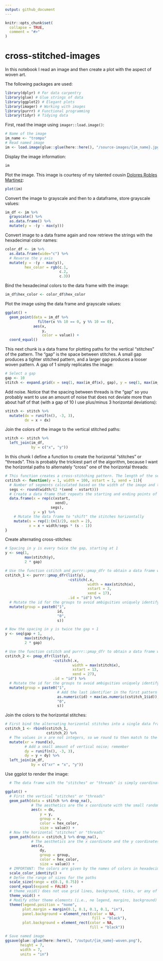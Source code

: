 ```yaml
---
output: github_document
---
```


<!-- README.md is generated from README.Rmd. Please edit that file -->

```r
knitr::opts_chunk$set(
  collapse = TRUE,
  comment = "#>"
)
```

# cross-stitched-images

<!-- badges: start -->
<!-- badges: end -->

In this notebook I read an image and then create a plot with the aspect of woven art. 

The following packages are used:
```r
library(dplyr) # For data carpentry
library(glue) # Glue strings of data
library(ggplot2) # Elegant plots
library(imager) # Working with images
library(purrr) # Functional programming
library(tidyr) # Tidying data
```

First, read the image using `imager::load.image()`:
```r
# Name of the image
im_name <- "trompo"
# Read named image
im <- load.image(glue::glue(here::here(), "/source-images/{im_name}.jpg"))
```

Display the image information:
```r
im
```

Plot the image. This image is courtesy of my talented cousin [Dolores Robles Martinez](https://www.instagram.com/doloresrobles_m/?hl=en):
```r
plot(im)
```

Convert the image to grayscale and then to a dataframe, store grayscale values:
```r
im_df <- im %>%
  grayscale() %>% 
  as.data.frame() %>%
  mutate(y = -(y - max(y)))
```

Convert image to a data frame again and now retrieve the strings with the hexadecimal color names:
```r
color_df <- im %>%
  as.data.frame(wide="c") %>% 
  # Reverse the y axis
  mutate(y = -(y - max(y)),
         hex_color = rgb(c.1,
                         c.2,
                         c.3))
```

Bind the hexadecimal colors to the data frame with the image:
```r
im_df$hex_color <- color_df$hex_color
```

Plot the image using the data frame and grayscale values:
```r
ggplot() + 
  geom_point(data = im_df %>%
               filter(x %% 10 == 0, y %% 10 == 0),
             aes(x,
                 y,
                 color = value)) + 
  coord_equal()
```

This next chunk is a data frame for plotting paths for the vertical "stitches" of the pattern. The "gap" is the space between stitches. A small gap produces a tighter stitched pattern, and a larger gap produces a looser woven pattern. A gap of 1 simply replicates the image:
```r
# Select a gap
gap <- 10
stitch <- expand.grid(x = seq(1, max(im_df$x), gap), y = seq(1, max(im_df$y), gap))
```

Add noise. Notice that the spacing between threads is the "gap" so you probably want to use an amount of noise that does not deviate more than about half of that (with a gap of 10 I use plus/minus 3 horizontal deviations):
```r
stitch <- stitch %>%
  mutate(dx = runif(n(), -3, 3),
         dx = x + dx)
```

Join the colors of the image to the vertical stitched paths:
```r
stitch <- stitch %>%
  left_join(im_df,
            by = c("x", "y"))
```

In this chunk I define a function to create the horizontal "stitches" or "threads". This is probably the trickiest part of the algorithm, because I want the horizontal paths to alternately "cross" one of the horizontal threads:
```r
# This function creates a cross-stitching pattern. The length of the segments is xend - xstart. The "width" is the horizontal width of the image. The stitches are positioned at "y" on the vertical axis. The default values are for stitches 10 units long, in a thread that is 100 units long, and positioned at y = 1 
cstitch <- function(y = 1, width = 100, xstart = 1, xend = 11){
  # Number of segments calculated based on the width of the image and the length of the stitches
  segs <- round(width/(2 *(xend - xstart)))
  # Create a data frame that repeats the starting and ending points of the segments in x and the y coordinate
  data.frame(x = rep(c(xstart, 
                       xend),
                     segs),
             y = y) %>%
    # Mutate the data frame to "shift" the stitches horizontally
    mutate(s = rep(1:(n()/2), each = 2),
           x = x + width/segs * (s - 1))
}
```

Create alternating cross-stitches:
```r


# Spacing in y is every twice the gap, starting at 1
y <- seq(1, 
         max(stitch$y), 
         2 * gap)

# Use the function cstitch and purrr::pmap_dfr to obtain a data frame with the pattern. Each stitch is xend - xstart long, and they are positioned at the values in the sequence defined by y above; notice that the first stitch begins at x = 3 
cstitch_1 <- purrr::pmap_dfr(list(y), 
                             ~cstitch(.x, 
                                      width = max(stitch$x), 
                                      xstart = 3, 
                                      xend = 17), 
                             .id = "id") %>%
  # Mutate the id for the groups to avoid ambiguities uniquely identifying each stitch, for example id = 1 and s = 11 is confused with id = 11 and s = 1. Modifying the identifier avoids this
  mutate(group = paste0("1",
                        id, 
                        "0", 
                        s))

# Now the spacing in y is twice the gap + 1
y <- seq(gap + 1, 
         max(stitch$y),
         2 * gap)

# Use the function cstitch and purrr::pmap_dfr to obtain a data frame with the pattern. Each stitch is xend - xstart long, and they are positioned at the values in the sequence defined by y above; notice that the first stitch begins at x = 13...this will alternate the stitches relative to the previous data frame
cstitch_2 <- pmap_dfr(list(y), 
                      ~cstitch(.x, 
                               width = max(stitch$x),
                               xstart = 13,
                               xend = 27), 
                      .id = "id") %>%
  # Mutate the id for the groups to avoid ambiguities uniquely identifying each stitch, for example id = 1 and s = 11 is confused with id = 11 and s = 1 by adding codes this is avoided
  mutate(group = paste0("1", 
                        # Add the last identifier in the first pattern to give unique identifiers
                        as.numeric(id) + max(as.numeric(cstitch_1$id)),
                        "0",
                        s))
```

Join the colors to the horizontal stitches:
```r
# First bind the alternating horizontal stitches into a single data frame
cstitch_1 <- rbind(cstitch_1,
                   cstitch_2) %>%
  # The values in x are not integers, so we round to then match to the colors in the image
  mutate(xr = round(x),
         # Add a small amount of vertical noise; remember 
         dy = runif(n(), -3, 3),
         dy = y + dy) %>%
  left_join(im_df,
            by = c("xr" = "x", "y"))

```

Use ggplot to render the image:
```r
  # The data frame with the "stitches" or "threads" is simply coordinates. Plot as paths; remember to drop all NAs that might have resulted near the edges of the image (due to a stitch starting/ending beyond the borders of the image)

ggplot() +
  # First the vertical "stitches" or "threads"
  geom_path(data = stitch %>% drop_na(),
            # The aesthetics are the x coordinate with the small random shift and the y coordinates; each thread is grouped by the original x coordinate; use the hexadecimal colors, and use the grayscale value to change the size of the paths 
            aes(x = dx,
                y = y,
                group = x,
                color = hex_color,
                size = value)) + 
  # Now the horizontal "stitches" or "threads"
  geom_path(data = cstitch_1 %>% drop_na(),
            # The aesthetics are the x coordinate and the y coordinates with the small random shift; each thread is a group identified uniquely by "group" in the data frame; use the hexadecimal colors, and use the grayscale value to change the size of the paths 
            aes(x,
                dy,
                group = group,
                color = hex_color,
                size = value)) +
  # IMPORTANT: The colors are given by the names of colors in hexadecimal; use `scale_color_identity`
  scale_color_identity() +
  # Defne the range of sizes for the paths
  scale_size(range = c(0.1, 0.75)) +
  coord_equal(expand = FALSE) +
  # theme_void() does not use grid lines, background, ticks, or any of the other items typically used in statistical plots
  theme_void() +
  # Modify other theme elements (i.e., no legend, margins, background)
  theme(legend.position = "none",
        plot.margin = margin(0.1, 0.1, 0.1, 0.1, "in"),
        panel.background = element_rect(color = NA,
                                        fill = "black"),
        plot.background = element_rect(color = NA,
                                       fill = "black"))

# Save named image
ggsave(glue::glue(here::here(), "/output/{im_name}-woven.png"),
       height = 7,
       width = 7,
       units = "in")
```


